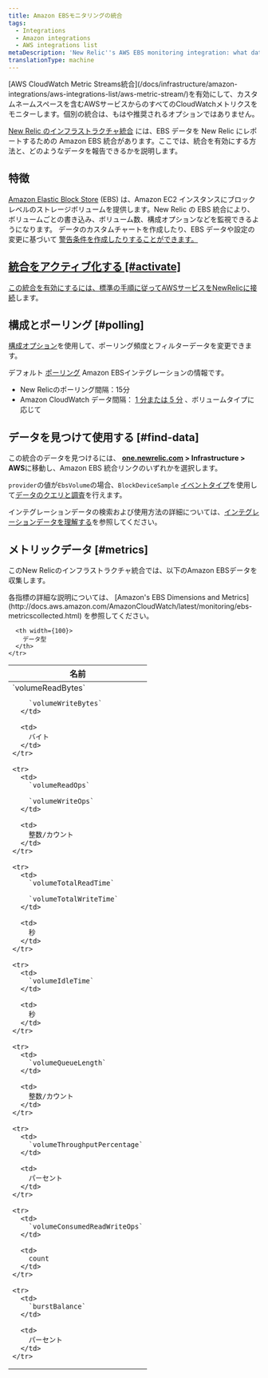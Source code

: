 ```yaml
---
title: Amazon EBSモニタリングの統合
tags:
  - Integrations
  - Amazon integrations
  - AWS integrations list
metaDescription: 'New Relic''s AWS EBS monitoring integration: what data it reports, and how to enable it.'
translationType: machine
---
```


<Callout variant="important">
  [AWS CloudWatch Metric Streams統合](/docs/infrastructure/amazon-integrations/aws-integrations-list/aws-metric-stream/)を有効にして、カスタムネームスペースを含むAWSサービスからのすべてのCloudWatchメトリクスをモニターします。個別の統合は、もはや推奨されるオプションではありません。
</Callout>

[New Relic のインフラストラクチャ統合](/docs/infrastructure/integrations-getting-started/getting-started/introduction-infrastructure-integrations) には、EBS データを New Relic にレポートするための Amazon EBS 統合があります。ここでは、統合を有効にする方法と、どのようなデータを報告できるかを説明します。

## 特徴

[Amazon Elastic Block Store](https://aws.amazon.com/ebs/) (EBS) は、Amazon EC2 インスタンスにブロックレベルのストレージボリュームを提供します。New Relic の EBS 統合により、ボリュームごとの書き込み、ボリューム数、構成オプションなどを監視できるようになります。 データのカスタムチャートを作成したり、EBS データや設定の変更に基づいて [警告条件を作成したりすることができます。](/docs/infrastructure/new-relic-infrastructure/infrastructure-alert-conditions/infrastructure-alerts-add-edit-or-view-host-alert-information)

## [統合をアクティブ化する [#activate]](/docs/infrastructure/new-relic-infrastructure/infrastructure-alert-conditions/infrastructure-alerts-add-edit-or-view-host-alert-information)

[この統合を有効にするには、標準の手順に従って](/docs/infrastructure/new-relic-infrastructure/infrastructure-alert-conditions/infrastructure-alerts-add-edit-or-view-host-alert-information)[AWSサービスをNewRelicに接続](/docs/infrastructure/infrastructure-integrations/getting-started/connect-aws-integrations-infrastructure)します。

## 構成とポーリング [#polling]

[構成オプション](/docs/integrations/new-relic-integrations/getting-started/configure-polling-frequency-data-collection-cloud-integrations)を使用して、ポーリング頻度とフィルターデータを変更できます。

デフォルト [ポーリング](/docs/infrastructure/amazon-integrations/aws-integrations-list/aws-polling-intervals-infrastructure-integrations) Amazon EBSインテグレーションの情報です。

* New Relicのポーリング間隔：15分
* Amazon CloudWatch データ間隔： [1 分または 5 分](http://docs.aws.amazon.com/AmazonCloudWatch/latest/monitoring/ebs-metricscollected.html) 、ボリュームタイプに応じて

## データを見つけて使用する [#find-data]

この統合のデータを見つけるには、 **[one.newrelic.com](https://one.newrelic.com) > Infrastructure > AWS**に移動し、Amazon EBS 統合リンクのいずれかを選択します。

`provider`の値が`EbsVolume`の場合、`BlockDeviceSample` [イベントタイプ](/docs/using-new-relic/data/understand-data/query-new-relic-data)を使用して[データのクエリと調査](/docs/data-apis/understand-data/new-relic-data-types/#event-data)を行えます。

インテグレーションデータの検索および使用方法の詳細については、[インテグレーションデータを理解する](/docs/infrastructure/integrations/find-use-infrastructure-integration-data)を参照してください。

## メトリックデータ [#metrics]

このNew Relicのインフラストラクチャ統合では、以下のAmazon EBSデータを収集します。

<Callout variant="tip">
  各指標の詳細な説明については、 [Amazon's EBS Dimensions and Metrics](http://docs.aws.amazon.com/AmazonCloudWatch/latest/monitoring/ebs-metricscollected.html) を参照してください。
</Callout>

<table>
  <thead>
    <tr>
      <th width={200}>
        名前
      </th>

      <th width={100}>
        データ型
      </th>
    </tr>
  </thead>

  <tbody>
    <tr>
      <td>
        `volumeReadBytes`

        `volumeWriteBytes`
      </td>

      <td>
        バイト
      </td>
    </tr>

    <tr>
      <td>
        `volumeReadOps`

        `volumeWriteOps`
      </td>

      <td>
        整数/カウント
      </td>
    </tr>

    <tr>
      <td>
        `volumeTotalReadTime`

        `volumeTotalWriteTime`
      </td>

      <td>
        秒
      </td>
    </tr>

    <tr>
      <td>
        `volumeIdleTime`
      </td>

      <td>
        秒
      </td>
    </tr>

    <tr>
      <td>
        `volumeQueueLength`
      </td>

      <td>
        整数/カウント
      </td>
    </tr>

    <tr>
      <td>
        `volumeThroughputPercentage`
      </td>

      <td>
        パーセント
      </td>
    </tr>

    <tr>
      <td>
        `volumeConsumedReadWriteOps`
      </td>

      <td>
        count
      </td>
    </tr>

    <tr>
      <td>
        `burstBalance`
      </td>

      <td>
        パーセント
      </td>
    </tr>
  </tbody>
</table>